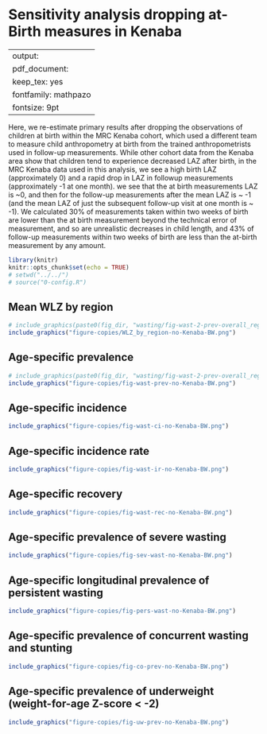 # Sensitivity analysis dropping at-Birth measures in Kenaba {#no-kenaba}

---
output:
  pdf_document:
    keep_tex: yes
fontfamily: mathpazo
fontsize: 9pt
---

\raggedright

Here, we re-estimate primary results after dropping the observations of children at birth within the MRC Kenaba cohort, which used a different team to measure child anthropometry at birth from the trained anthropometrists used in follow-up measurements. While other cohort data from the Kenaba area show that children tend to experience decreased LAZ after birth, in the MRC Kenaba data used in this analysis, we see a high birth LAZ (approximately 0) and a rapid drop in LAZ in followup measurements (approximately -1 at one month).
we see that the at birth measurements LAZ is ~0, and then for the follow-up measurements after the mean LAZ is ~ -1 (and the mean LAZ of just the subsequent follow-up visit at one month is ~ -1). We calculated 30% of measurements taken within two weeks of birth are lower than the at birth measurement beyond the technical error of measurement, and so are unrealistic decreases in child length, and 43% of follow-up measurements within two weeks of birth are less than the at-birth measurement by any amount. 


```r
library(knitr)
knitr::opts_chunk$set(echo = TRUE)
# setwd("../../")
# source("0-config.R")
```

## Mean WLZ by region

```r
# include_graphics(paste0(fig_dir, "wasting/fig-wast-2-prev-overall_region--allage-primary-no-Kenaba-BW.png"))
include_graphics("figure-copies/WLZ_by_region-no-Kenaba-BW.png")
```

## Age-specific prevalence

```r
# include_graphics(paste0(fig_dir, "wasting/fig-wast-2-prev-overall_region--allage-primary-no-Kenaba-BW.png"))
include_graphics("figure-copies/fig-wast-prev-no-Kenaba-BW.png")
```



## Age-specific incidence

```r
include_graphics("figure-copies/fig-wast-ci-no-Kenaba-BW.png")

```

## Age-specific incidence rate

```r
include_graphics("figure-copies/fig-wast-ir-no-Kenaba-BW.png")

```

## Age-specific recovery

```r
include_graphics("figure-copies/fig-wast-rec-no-Kenaba-BW.png")

```

## Age-specific prevalence of severe wasting

```r
include_graphics("figure-copies/fig-sev-wast-no-Kenaba-BW.png")

```

## Age-specific longitudinal prevalence of persistent wasting

```r
include_graphics("figure-copies/fig-pers-wast-no-Kenaba-BW.png")

```

## Age-specific prevalence of concurrent wasting and stunting

```r
include_graphics("figure-copies/fig-co-prev-no-Kenaba-BW.png")

```

## Age-specific prevalence of underweight (weight-for-age Z-score < -2)

```r
include_graphics("figure-copies/fig-uw-prev-no-Kenaba-BW.png")

```


